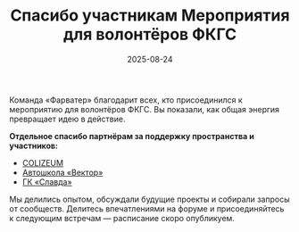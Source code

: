 ﻿---
title: "Спасибо участникам Мероприятия для волонтёров ФКГС"
slug: "spasibo-uchastnikam-meropriyatiya-dlya-volonterov-fkgs"
date: "2025-08-24"
excerpt: "Подводим итоги волонтёрского дня ФКГС и благодарим партнёров, которые поддержали событие."
coverImage: "/images/gallery/event_photo1.jpg"
ogImage: "/images/backgrounds/ECOquiz-bg-2d.png"
tags:
  - волонтёры
  - партнёры
status: published
---

Команда «Фарватер» благодарит всех, кто присоединился к мероприятию для волонтёров ФКГС. Вы показали, как общая энергия превращает идею в действие.

**Отдельное спасибо партнёрам за поддержку пространства и участников:**

- [COLIZEUM](https://t.me/colizeumarena)
- [Автошкола «Вектор»](https://avtoschool-vektor.ru/vladivostok)
- [ГК «Славда»](https://t.me/slenergy_vl)

Мы делились опытом, обсуждали будущие проекты и собирали запросы от сообществ. Делитесь впечатлениями на форуме и присоединяйтесь к следующим встречам — расписание скоро опубликуем.
